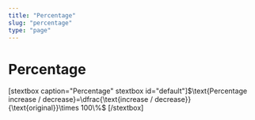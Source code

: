 ```yaml
---
title: "Percentage"
slug: "percentage"
type: "page"
---
```


# Percentage
[stextbox caption="Percentage" stextbox id="default"]$\text{Percentage increase / 
decrease}=\dfrac{\text{increase / decrease}}{\text{original}}\times 100\%$
[/stextbox]